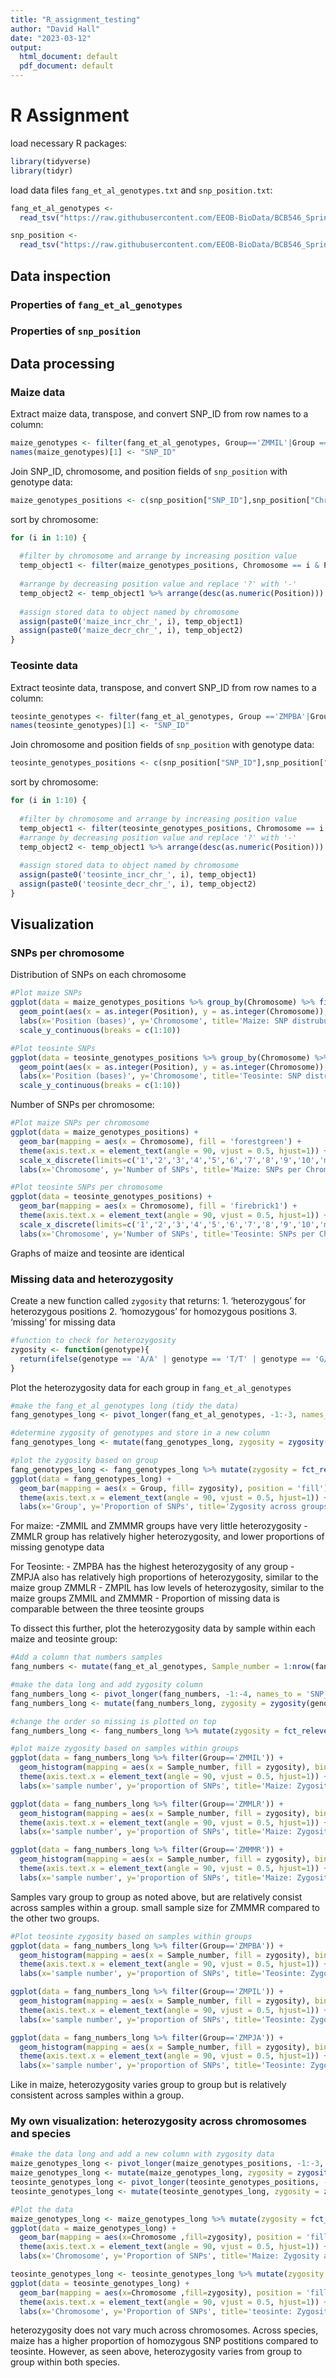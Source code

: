 ---
title: "R_assignment_testing"
author: "David Hall"
date: "2023-03-12"
output:
  html_document: default
  pdf_document: default
---

# R Assignment

load necessary R packages:
```{r packages}
library(tidyverse)
library(tidyr)
```

load data files `fang_et_al_genotypes.txt` and `snp_position.txt`:
```{r data}
fang_et_al_genotypes <- 
  read_tsv("https://raw.githubusercontent.com/EEOB-BioData/BCB546_Spring2023/main/assignments/UNIX_Assignment/fang_et_al_genotypes.txt")

snp_position <- 
  read_tsv("https://raw.githubusercontent.com/EEOB-BioData/BCB546_Spring2023/main/assignments/UNIX_Assignment/snp_position.txt")
```

## Data inspection
### Properties of `fang_et_al_genotypes`
### Properties of `snp_position`
## Data processing

### Maize data

Extract maize data, transpose, and convert SNP_ID from row names to a column:
```{r maize_sort_transpose}
maize_genotypes <- filter(fang_et_al_genotypes, Group=='ZMMIL'|Group =='ZMMLR'|Group =='ZMMMR') %>% t() %>% as.data.frame() %>% rownames_to_column()
names(maize_genotypes)[1] <- "SNP_ID"
```

Join SNP_ID, chromosome, and position fields of `snp_position` with genotype data:
```{r maize_join}
maize_genotypes_positions <- c(snp_position["SNP_ID"],snp_position["Chromosome"],snp_position["Position"]) %>% as.data.frame() %>% left_join(maize_genotypes, by = "SNP_ID")
```

sort by chromosome:
```{r maize_chromosomes}
for (i in 1:10) {
  
  #filter by chromosome and arrange by increasing position value
  temp_object1 <- filter(maize_genotypes_positions, Chromosome == i & Position != 'multiple' & Position != 'unknown') %>% arrange(as.numeric(Position))
  
  #arrange by decreasing position value and replace '?' with '-'
  temp_object2 <- temp_object1 %>% arrange(desc(as.numeric(Position))) %>% mutate_if(is.character, str_replace_all, pattern = '[?]', replacement = '-')
  
  #assign stored data to object named by chromosome
  assign(paste0('maize_incr_chr_', i), temp_object1)
  assign(paste0('maize_decr_chr_', i), temp_object2)
}
```


### Teosinte data

Extract teosinte data, transpose, and convert SNP_ID from row names to a column:
```{r teosinte_sort_transpose}
teosinte_genotypes <- filter(fang_et_al_genotypes, Group =='ZMPBA'|Group =='ZMPIL'|Group =='ZMPJA') %>% t() %>% as.data.frame() %>% rownames_to_column()
names(teosinte_genotypes)[1] <- "SNP_ID"
```

Join chromosome and position fields of `snp_position` with genotype data:
```{r teosinte_join}
teosinte_genotypes_positions <- c(snp_position["SNP_ID"],snp_position["Chromosome"],snp_position["Position"]) %>% as.data.frame() %>% left_join(teosinte_genotypes, by = "SNP_ID")
```

sort by chromosome:
```{r teosinte_chromosomes}
for (i in 1:10) {
  
  #filter by chromosome and arrange by increasing position value
  temp_object1 <- filter(teosinte_genotypes_positions, Chromosome == i & Position != 'multiple' & Position != 'unknown') %>% arrange(as.numeric(Position))
  #arrange by decreasing position value and replace '?' with '-'
  temp_object2 <- temp_object1 %>% arrange(desc(as.numeric(Position))) %>% mutate_if(is.character, str_replace_all, pattern = '[?]', replacement = '-')
  
  #assign stored data to object named by chromosome
  assign(paste0('teosinte_incr_chr_', i), temp_object1)
  assign(paste0('teosinte_decr_chr_', i), temp_object2)
}
```

## Visualization

### SNPs per chromosome

Distribution of SNPs on each chromosome
```{r SNPs_across_chrms}
#Plot maize SNPs
ggplot(data = maize_genotypes_positions %>% group_by(Chromosome) %>% filter(Chromosome != 'multiple') %>%  filter(Chromosome != 'unknown') %>% filter(Position != 'multiple') %>% filter(Position != 'unknown')) + #remove multiple and unknown positions
  geom_point(aes(x = as.integer(Position), y = as.integer(Chromosome)), color = 'forestgreen') + 
  labs(x='Position (bases)', y='Chromosome', title='Maize: SNP distrubution by chromosome') + 
  scale_y_continuous(breaks = c(1:10))

#Plot teosinte SNPs
ggplot(data = teosinte_genotypes_positions %>% group_by(Chromosome) %>% filter(Chromosome != 'multiple') %>%  filter(Chromosome != 'unknown') %>% filter(Position != 'multiple') %>% filter(Position != 'unknown')) +  #remove multiple and unknown positions
  geom_point(aes(x = as.integer(Position), y = as.integer(Chromosome)), color = 'firebrick1') + 
  labs(x='Position (bases)', y='Chromosome', title='Teosinte: SNP distrubution by chromosome') + 
  scale_y_continuous(breaks = c(1:10))
```

Number of SNPs per chromosome:
```{r SNPs_per_chrm}
#Plot maize SNPs per chromosome
ggplot(data = maize_genotypes_positions) + 
  geom_bar(mapping = aes(x = Chromosome), fill = 'forestgreen') + 
  theme(axis.text.x = element_text(angle = 90, vjust = 0.5, hjust=1)) + 
  scale_x_discrete(limits=c('1','2','3','4','5','6','7','8','9','10','multiple','unknown')) + 
  labs(x='Chromosome', y='Number of SNPs', title='Maize: SNPs per Chromosome')

#Plot teosinte SNPs per chromosome
ggplot(data = teosinte_genotypes_positions) + 
  geom_bar(mapping = aes(x = Chromosome), fill = 'firebrick1') + 
  theme(axis.text.x = element_text(angle = 90, vjust = 0.5, hjust=1)) + 
  scale_x_discrete(limits=c('1','2','3','4','5','6','7','8','9','10','multiple','unknown')) + 
  labs(x='Chromosome', y='Number of SNPs', title='Teosinte: SNPs per Chromosome')
```

Graphs of maize and teosinte are identical


### Missing data and heterozygosity

Create a new function called `zygosity` that returns:
  1. 'heterozygous' for heterozygous positions
  2. 'homozygous' for homozygous positions
  3. 'missing' for missing data
```{r zygosity_fun}
#function to check for heterozygosity
zygosity <- function(genotype){
  return(ifelse(genotype == 'A/A' | genotype == 'T/T' | genotype == 'G/G' | genotype == 'C/C', 'homozygous', ifelse(genotype == '?/?', 'missing', 'heterozygous')))
}
```

Plot the heterozygosity data for each group in `fang_et_al_genotypes`
```{r zygosity_group}
#make the fang_et_al_genotypes long (tidy the data)
fang_genotypes_long <- pivot_longer(fang_et_al_genotypes, -1:-3, names_to = 'SNP_ID', values_to = 'genotype')

#determine zygosity of genotypes and store in a new column
fang_genotypes_long <- mutate(fang_genotypes_long, zygosity = zygosity(genotype))

#plot the zygosity based on group
fang_genotypes_long <- fang_genotypes_long %>% mutate(zygosity = fct_relevel(zygosity, 'missing','homozygous','heterozygous'))#change the order so missing is plotted on top
ggplot(data = fang_genotypes_long) + 
  geom_bar(mapping = aes(x = Group, fill= zygosity), position = 'fill') + 
  theme(axis.text.x = element_text(angle = 90, vjust = 0.5, hjust=1)) + 
  labs(x='Group', y='Proportion of SNPs', title='Zygosity across groups') 
```

For maize:
  -ZMMIL and ZMMMR groups have very little heterozygosity
  -ZMMLR group has relatively higher heterozygosity, and lower proportions of missing genotype data
  
For Teosinte:
  - ZMPBA has the highest heterozygosity of any group
  - ZMPJA also has relatively high proportions of heterozygosity, similar to the maize group ZMMLR
  - ZMPIL has low levels of heterozygosity, similar to the maize groups ZMMIL and ZMMMR
  - Proportion of missing data is comparable between the three teosinte groups
  
  
To dissect this further, plot the heterozygosity data by sample within each maize and teosinte group:
```{r maize_zygosity_sample}
#Add a column that numbers samples
fang_numbers <- mutate(fang_et_al_genotypes, Sample_number = 1:nrow(fang_et_al_genotypes),.before=1)

#make the data long and add zygosity column
fang_numbers_long <- pivot_longer(fang_numbers, -1:-4, names_to = 'SNP_ID', values_to = 'genotype')
fang_numbers_long <- mutate(fang_numbers_long, zygosity = zygosity(genotype))

#change the order so missing is plotted on top
fang_numbers_long <- fang_numbers_long %>% mutate(zygosity = fct_relevel(zygosity, 'missing','homozygous','heterozygous'))

#plot maize zygosity based on samples within groups
ggplot(data = fang_numbers_long %>% filter(Group=='ZMMIL')) + 
  geom_histogram(mapping = aes(x = Sample_number, fill = zygosity), binwidth = 1, position = 'fill') + 
  theme(axis.text.x = element_text(angle = 90, vjust = 0.5, hjust=1)) + 
  labs(x='sample number', y='proportion of SNPs', title='Maize: Zygosity of ZMMIL samples')

ggplot(data = fang_numbers_long %>% filter(Group=='ZMMLR')) + 
  geom_histogram(mapping = aes(x = Sample_number, fill = zygosity), binwidth = 1, position = 'fill') + 
  theme(axis.text.x = element_text(angle = 90, vjust = 0.5, hjust=1)) + 
  labs(x='sample number', y='proportion of SNPs', title='Maize: Zygosity of ZMMLR samples')

ggplot(data = fang_numbers_long %>% filter(Group=='ZMMMR')) + 
  geom_histogram(mapping = aes(x = Sample_number, fill = zygosity), binwidth = 1, position = 'fill') + 
  theme(axis.text.x = element_text(angle = 90, vjust = 0.5, hjust=1)) + 
  labs(x='sample number', y='proportion of SNPs', title='Maize: Zygosity of ZMMMR samples')
```

Samples vary group to group as noted above, but are relatively consist across samples within a group. small sample size for ZMMMR compared to the other two groups.



```{r teosinte_zygosity_sample}
#Plot teosinte zygosity based on samples within groups
ggplot(data = fang_numbers_long %>% filter(Group=='ZMPBA')) + 
  geom_histogram(mapping = aes(x = Sample_number, fill = zygosity), binwidth = 1, position = 'fill') + 
  theme(axis.text.x = element_text(angle = 90, vjust = 0.5, hjust=1)) + 
  labs(x='sample number', y='proportion of SNPs', title='Teosinte: Zygosity of ZMPBA samples')

ggplot(data = fang_numbers_long %>% filter(Group=='ZMPIL')) + 
  geom_histogram(mapping = aes(x = Sample_number, fill = zygosity), binwidth = 1, position = 'fill') + 
  theme(axis.text.x = element_text(angle = 90, vjust = 0.5, hjust=1)) + 
  labs(x='sample number', y='proportion of SNPs', title='Teosinte: Zygosity of ZMPIL samples')

ggplot(data = fang_numbers_long %>% filter(Group=='ZMPJA')) + 
  geom_histogram(mapping = aes(x = Sample_number, fill = zygosity), binwidth = 1, position = 'fill') + 
  theme(axis.text.x = element_text(angle = 90, vjust = 0.5, hjust=1)) + 
  labs(x='sample number', y='proportion of SNPs', title='Teosinte: Zygosity of ZMPJA samples')
```

Like in maize, heterozygosity varies group to group but is relatively consistent across samples within a group.


### My own visualization: heterozygosity across chromosomes and species
```{r zygosity_per_chrm}
#make the data long and add a new column with zygosity data
maize_genotypes_long <- pivot_longer(maize_genotypes_positions, -1:-3, names_to='Sample', values_to='genotype')
maize_genotypes_long <- mutate(maize_genotypes_long, zygosity = zygosity(genotype))
teosinte_genotypes_long <- pivot_longer(teosinte_genotypes_positions, -1:-3, names_to='sample', values_to='genotype')
teosinte_genotypes_long <- mutate(teosinte_genotypes_long, zygosity = zygosity(genotype))

#Plot the data
maize_genotypes_long <- maize_genotypes_long %>% mutate(zygosity = fct_relevel(zygosity, 'missing','homozygous','heterozygous'))#change the order so missing is plotted on top
ggplot(data = maize_genotypes_long) + 
  geom_bar(mapping = aes(x=Chromosome ,fill=zygosity), position = 'fill') + 
  theme(axis.text.x = element_text(angle = 90, vjust = 0.5, hjust=1)) + 
  labs(x='Chromosome', y='Proportion of SNPs', title='Maize: Zygosity across chromosomes')

teosinte_genotypes_long <- teosinte_genotypes_long %>% mutate(zygosity = fct_relevel(zygosity, 'missing','homozygous','heterozygous'))#change the order so missing is plotted on top
ggplot(data = teosinte_genotypes_long) + 
  geom_bar(mapping = aes(x=Chromosome ,fill=zygosity), position = 'fill') + 
  theme(axis.text.x = element_text(angle = 90, vjust = 0.5, hjust=1)) + 
  labs(x='Chromosome', y='Proportion of SNPs', title='teosinte: Zygosity across chromosomes')
```

heterozygosity does not vary much across chromosomes. Across species, maize has a higher proportion of homozygous SNP postitions compared to teosinte. However, as seen above, heterozygosity varies from group to group within both species.



